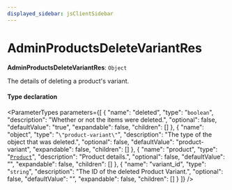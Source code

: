```yaml
---
displayed_sidebar: jsClientSidebar
---
```



# AdminProductsDeleteVariantRes

 **AdminProductsDeleteVariantRes**: `Object`

The details of deleting a product's variant.

#### Type declaration

<ParameterTypes parameters={[
  {
    "name": "deleted",
    "type": "`boolean`",
    "description": "Whether or not the items were deleted.",
    "optional": false,
    "defaultValue": "true",
    "expandable": false,
    "children": []
  },
  {
    "name": "object",
    "type": "``\"product-variant\"``",
    "description": "The type of the object that was deleted.",
    "optional": false,
    "defaultValue": "product-variant",
    "expandable": false,
    "children": []
  },
  {
    "name": "product",
    "type": "[`Product`](../classes/internal.Product.mdx)",
    "description": "Product details.",
    "optional": false,
    "defaultValue": "",
    "expandable": false,
    "children": []
  },
  {
    "name": "variant_id",
    "type": "`string`",
    "description": "The ID of the deleted Product Variant.",
    "optional": false,
    "defaultValue": "",
    "expandable": false,
    "children": []
  }
]} />
